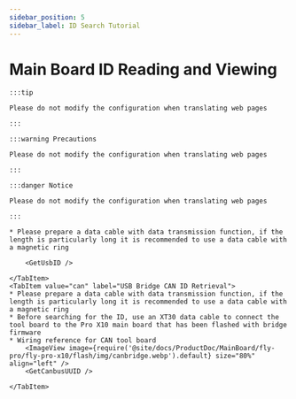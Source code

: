 ```yaml
---
sidebar_position: 5
sidebar_label: ID Search Tutorial
---
```





# Main Board ID Reading and Viewing

    :::tip

    Please do not modify the configuration when translating web pages

    :::

    :::warning Precautions

    Please do not modify the configuration when translating web pages

    :::

    :::danger Notice

    Please do not modify the configuration when translating web pages

    :::

<Tabs>
    <TabItem value="usb" label="USB ID Retrieval" default>
        
    * Please prepare a data cable with data transmission function, if the length is particularly long it is recommended to use a data cable with a magnetic ring
    
        <GetUsbID />
        
    </TabItem>
    <TabItem value="can" label="USB Bridge CAN ID Retrieval">
    * Please prepare a data cable with data transmission function, if the length is particularly long it is recommended to use a data cable with a magnetic ring
    * Before searching for the ID, use an XT30 data cable to connect the tool board to the Pro X10 main board that has been flashed with bridge firmware
    * Wiring reference for CAN tool board
        <ImageView image={require('@site/docs/ProductDoc/MainBoard/fly-pro/fly-pro-x10/flash/img/canbridge.webp').default} size="80%" align="left" /> 
        <GetCanbusUUID />

    </TabItem>
</Tabs>